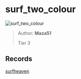 
# surf_two_colour

![surf_two_colour](https://raw.githubusercontent.com/Sayt123/SurfMapPics/Maps-and-bonuses/csgo/surf_two_colour.jpg)

> Author: **Maza51**
>
> Tier 3

## Records

[surfheaven](https://surfheaven.eu/map/surf_two_colour)
